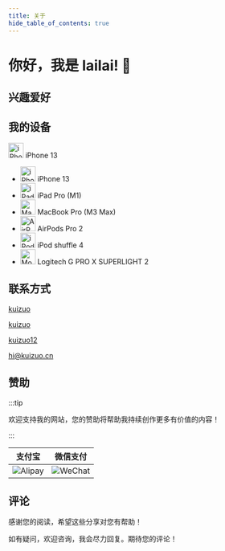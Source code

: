 ```yaml
---
title: 关于
hide_table_of_contents: true
---
```




<div style={{maxWidth: '65ch', margin: "auto"}}>

# 你好，我是 lailai! 👋

## 兴趣爱好

## 我的设备

<p>
  <img src="/img/icon/iPhone.svg" alt="iPhone" style="width: 30px; height: auto;" />
  iPhone 13
</p>

- <img src="/img/icon/iPhone.svg" width="30" height="30" alt="iPhone" /> iPhone 13
- <img src="/img/icon/iPad.svg" width="30" height="30" alt="iPad" /> iPad Pro (M1)
- <img src="/img/icon/MacBook.svg" width="30" height="30" alt="MacBook" /> MacBook Pro (M3 Max)
- <img src="/img/icon/AirPods.svg" width="30" height="30" alt="AirPods" /> AirPods Pro 2
- <img src="/img/icon/iPod.svg" width="30" height="30" alt="iPod" /> iPod shuffle 4
- <img src="/img/icon/Mouse.svg" width="30" height="30" alt="Mouse" /> Logitech G PRO X SUPERLIGHT 2

## 联系方式

<p style={{ display: 'flex', 'align-items': 'center', gap: '0.5rem' }}>
  <Icon icon="ri:github-line" width="20" heigth="20" />
  <a href={social.github.href} target="_blank">kuizuo</a>
</p>

<p style={{ display: 'flex', 'align-items': 'center', gap: '0.5rem' }}>
  <Icon icon="ri:twitter-x-line" width="20" heigth="20" />
  <a href={social.x.href} target="_blank">kuizuo</a>
</p>

<p style={{ display: 'flex', 'align-items': 'center', gap: '0.5rem' }}>
  <Icon icon="ri:wechat-2-line" width="20" heigth="20" />
  <a href={social.wx.href} target="_blank">kuizuo12</a>
</p>

<p style={{ display: 'flex', 'align-items': 'center', gap: '0.5rem' }}>
  <Icon icon="ri:mail-open-line" width="20" heigth="20" />
  <a href={social.email.href} target="_blank">hi@kuizuo.cn</a>
</p>

## 赞助

:::tip

欢迎支持我的网站，您的赞助将帮助我持续创作更多有价值的内容！

:::

|               支付宝               |              微信支付              |
| :--------------------------------: | :--------------------------------: |
| ![Alipay](/img/QR-code/Alipay.svg) | ![WeChat](/img/QR-code/WeChat.svg) |

## 评论

感谢您的阅读，希望这些分享对您有帮助！

如有疑问，欢迎咨询，我会尽力回复。期待您的评论！

<GiscusComponent />

</div>

